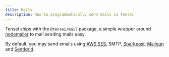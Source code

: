 ```yaml
---
title: Mails
description: How to programmatically send mails in Tensei
---
```


Tensei ships with the `@tensei/mail` package, a simple wrapper around [nodemailer](https://nodemailer.org) to mail sending mails easy.

By default, you may send emails using [AWS SES](https://aws.amazon.com/ses/), SMTP, [Sparkpost](https://sparkpost.com), [Mailgun](https://mailgun.com) and [Sendgrid](https://sendgrid.com).

